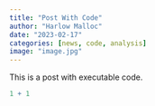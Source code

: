 ```yaml
---
title: "Post With Code"
author: "Harlow Malloc"
date: "2023-02-17"
categories: [news, code, analysis]
image: "image.jpg"
---
```


This is a post with executable code.

```r
1 + 1
```
